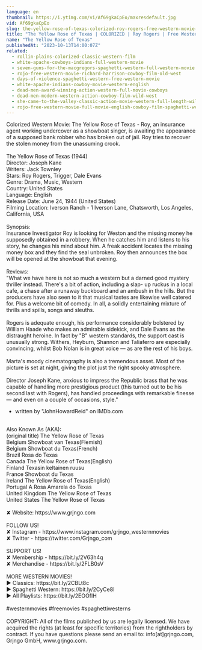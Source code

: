 ```yaml
---
language: en
thumbnail: https://i.ytimg.com/vi/Af69gkaCpEo/maxresdefault.jpg
vid: Af69gkaCpEo
slug: the-yellow-rose-of-texas-colorized-roy-rogers-free-western-movie-cowboys
title: "The Yellow Rose of Texas | COLORIZED | Roy Rogers | Free Western Movie | Cowboys"
name: "The Yellow Rose of Texas"
publishedAt: "2023-10-13T14:00:07Z"
related:
  - rollin-plains-colorized-classic-western-film
  - white-apache-cowboys-indians-full-western-movie
  - seven-guns-for-the-macgregors-spaghetti-western-full-western-movie
  - rojo-free-western-movie-richard-harrison-cowboy-film-old-west
  - days-of-violence-spaghetti-western-free-western-movie
  - white-apache-indians-cowboy-movie-western-english
  - dead-men-award-winning-action-western-full-movie-cowboys
  - dead-men-modern-western-action-cowboy-film-wild-west
  - she-came-to-the-valley-classic-action-movie-western-full-length-wild-west-movie
  - rojo-free-western-movie-full-movie-english-cowboy-film-spaghetti-western
---
```


Colorized Western Movie: The Yellow Rose of Texas - Roy, an insurance agent working undercover as a showboat singer, is awaiting the appearance of a supposed bank robber who has broken out of jail. Roy tries to recover the stolen money from the unassuming crook.<br />
<br />
The Yellow Rose of Texas (1944)<br />
Director: Joseph Kane<br />
Writers: Jack Townley<br />
Stars: Roy Rogers, Trigger, Dale Evans<br />
Genre: Drama, Music, Western<br />
Country: United States<br />
Language: English<br />
Release Date: June 24, 1944 (United States)<br />
Filming Location: Iverson Ranch - 1 Iverson Lane, Chatsworth, Los Angeles, California, USA<br />
<br />
Synopsis:<br />
Insurance Investigator Roy is looking for Weston and the missing money he supposedly obtained in a robbery. When he catches him and listens to his story, he changes his mind about him. A freak accident locates the missing money box and they find the seal unbroken. Roy then announces the box will be opened at the showboat that evening.<br />
<br />
Reviews:<br />
"What we have here is not so much a western but a darned good mystery thriller instead. There's a bit of action, including a slap- up ruckus in a local cafe, a chase after a runaway buckboard and an ambush in the hills. But the producers have also seen to it that musical tastes are likewise well catered for. Plus a welcome bit of comedy. In all, a solidly entertaining mixture of thrills and spills, songs and sleuths.<br />
<br />
Rogers is adequate enough, his performance considerably bolstered by William Haade who makes an admirable sidekick, and Dale Evans as the distraught heroine. In fact by "B" western standards, the support cast is unusually strong. Withers, Heyburn, Shannon and Taliaferro are especially convincing, whilst Bob Nolan is in great voice — as are the rest of his boys.<br />
<br />
Marta's moody cinematography is also a tremendous asset. Most of the picture is set at night, giving the plot just the right spooky atmosphere.<br />
<br />
Director Joseph Kane, anxious to impress the Republic brass that he was capable of handling more prestigious product (this turned out to be his second last with Rogers), has handled proceedings with remarkable finesse — and even on a couple of occasions, style."<br />
- written by "JohnHowardReid" on IMDb.com<br />
<br />
Also Known As (AKA):<br />
(original title) The Yellow Rose of Texas<br />
Belgium Showboat van Texas(Flemish)<br />
Belgium Showboat du Texas(French)<br />
Brazil Rosa do Texas<br />
Canada The Yellow Rose of Texas(English)<br />
Finland Texasin keltainen ruusu<br />
France Showboat du Texas<br />
Ireland The Yellow Rose of Texas(English)<br />
Portugal A Rosa Amarela do Texas<br />
United Kingdom The Yellow Rose of Texas<br />
United States The Yellow Rose of Texas<br />
<br />
✘ Website: https://www.grjngo.com<br />
<br />
FOLLOW US!<br />
✘ Instagram - https://www.instagram.com/grjngo_westernmovies<br />
✘ Twitter - https://twitter.com/Grjngo_com<br />
<br />
SUPPORT US!<br />
✘ Membership - https://bit.ly/2V63h4q<br />
✘ Merchandise - https://bit.ly/2FLB0sV<br />
<br />
MORE WESTERN MOVIES! <br />
► Classics: https://bit.ly/2CBLt8c <br />
► Spaghetti Western: https://bit.ly/2CyCe8I <br />
► All Playlists: https://bit.ly/2EOOfIH <br />
<br />
#westernmovies #freemovies #spaghettiwesterns<br />
<br />
COPYRIGHT: All of the films published by us are legally licensed. We have acquired the rights (at least for specific territories) from the rightholders by contract. If you have questions please send an email to: info[at]grjngo.com, Grjngo GmbH, www.grjngo.com.